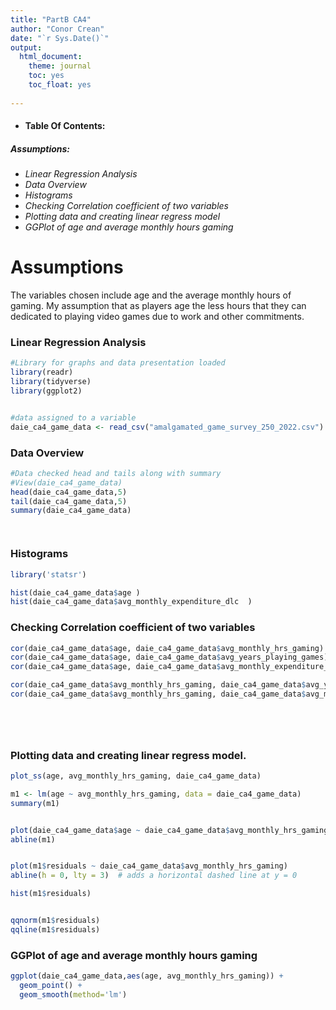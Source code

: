 ```yaml
---
title: "PartB CA4"
author: "Conor Crean"
date: "`r Sys.Date()`"
output:
  html_document:
    theme: journal
    toc: yes
    toc_float: yes
 
---
```

* #### **Table Of Contents:**

##### *Assumptions:*
* *Linear Regression Analysis*
* *Data Overview*
* *Histograms*
* *Checking Correlation coefficient of two variables*
* *Plotting data and creating linear regress model*
* *GGPlot of age and average monthly hours gaming*


# **Assumptions**
The variables chosen include age and the average monthly hours of gaming.
My assumption that as players age the less hours that they can dedicated to playing video games due to work and other commitments.



### **Linear Regression Analysis**

```r
#Library for graphs and data presentation loaded
library(readr)
library(tidyverse)
library(ggplot2)


#data assigned to a variable
daie_ca4_game_data <- read_csv("amalgamated_game_survey_250_2022.csv")
```

### **Data Overview**
```r
#Data checked head and tails along with summary
#View(daie_ca4_game_data)
head(daie_ca4_game_data,5)
tail(daie_ca4_game_data,5)
summary(daie_ca4_game_data)




```

### **Histograms**
```r
library('statsr')

hist(daie_ca4_game_data$age )
hist(daie_ca4_game_data$avg_monthly_expenditure_dlc  )
```



### **Checking Correlation coefficient of two variables**
```r
cor(daie_ca4_game_data$age, daie_ca4_game_data$avg_monthly_hrs_gaming)
cor(daie_ca4_game_data$age, daie_ca4_game_data$avg_years_playing_games)
cor(daie_ca4_game_data$age, daie_ca4_game_data$avg_monthly_expenditure_dlc)

cor(daie_ca4_game_data$avg_monthly_hrs_gaming, daie_ca4_game_data$avg_years_playing_games)
cor(daie_ca4_game_data$avg_monthly_hrs_gaming, daie_ca4_game_data$avg_monthly_expenditure_dlc)



    
```



### **Plotting data and creating linear regress model.**
```r
plot_ss(age, avg_monthly_hrs_gaming, daie_ca4_game_data)

m1 <- lm(age ~ avg_monthly_hrs_gaming, data = daie_ca4_game_data)
summary(m1)


plot(daie_ca4_game_data$age ~ daie_ca4_game_data$avg_monthly_hrs_gaming)
abline(m1)


plot(m1$residuals ~ daie_ca4_game_data$avg_monthly_hrs_gaming)
abline(h = 0, lty = 3)  # adds a horizontal dashed line at y = 0

hist(m1$residuals)


qqnorm(m1$residuals)
qqline(m1$residuals)
```

### **GGPlot of age and average monthly hours gaming**
```r
ggplot(daie_ca4_game_data,aes(age, avg_monthly_hrs_gaming)) +
  geom_point() +
  geom_smooth(method='lm')


```

